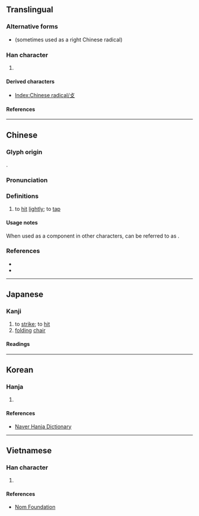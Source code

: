 {{also|支|攵}}
{{character info}}
{{character info|⽁}}
==Translingual==
{{stroke order|type=animate}}

===Alternative forms===
* {{l|mul|攵}} (sometimes used as a right Chinese radical)

===Han character===
{{Han char|rn=66|rad=攴|as=00|sn=4|four=21407|canj=YE|ids=⿱⺊又}}

# {{mul-kangxi radical-def}}

====Derived characters====
* [[Index:Chinese radical/攴]]

====References====
{{Han ref|kx=0468.040|dkj=13108|dj=0815.330|hdz=21447.080|uh=6534}}

[[Category:CJKV radicals| ]]

----

==Chinese==
{{zh-forms|alt=攵,䇚,𢪊}}
{{zh-wp|zh:攴部|yue|hak:phuk-phu|cdo:páuk-buô|nan:phok-pō͘|en:Radical 66}}

===Glyph origin===
{{Han etym}}
{{Han compound|卜|又|c1=p|c2=s|t2=right hand|ls=psc}}.

===Pronunciation===
{{zh-pron
|m=pū
|c=bok1,pok3
|h=pfs=phuk/phok
|mn=phok
|w=
|mc=y
|oc=y
|ma=
|cat=v
}}

===Definitions===
{{zh-hanzi}}

# to [[hit]] [[lightly]]; to [[tap#Verb|tap]]

====Usage notes====
When used as a component in other characters, {{lang|zh|攴}} can be referred to as {{zh-l|敲字邊}}.

===References===
* {{R:twedu|C04551}}
* {{R:yue:Hanzi}}

----

==Japanese==

===Kanji===
{{ja-kanji|grade=|rs=攴00}}

# to [[strike]]; to [[hit]]
# [[folding]] [[chair]]

====Readings====
{{ja-readings
|on=ほく, はく
|kun=うつ
}}

----

==Korean==

===Hanja===
{{ko-hanja|치다|칠|복}}

# {{rfdef|ko|sort=攴00}}

====References====
* [http://hanja.naver.com/hanja?q=%E6%94%B4 Naver Hanja Dictionary]

----

==Vietnamese==

===Han character===
{{vi-hantu|[[phộc]]|rs=攴00}}

# {{rfdef|vi|sort=攴00}}

====References====
* [http://nomfoundation.org/common/nom_details.php?codepoint=6534 Nom Foundation]